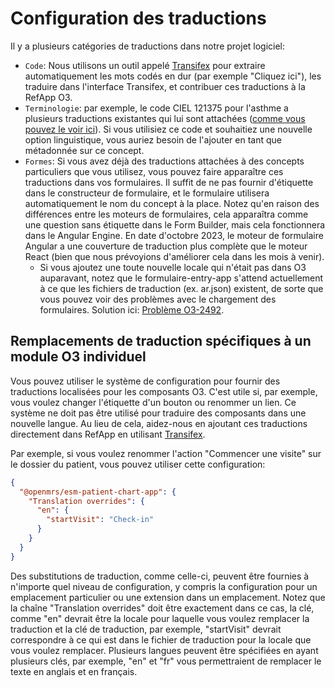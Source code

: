 # Configuration des traductions

Il y a plusieurs catégories de traductions dans notre projet logiciel:

- `Code`: Nous utilisons un outil appelé [Transifex](https://explore.transifex.com/openmrs/) pour extraire automatiquement les mots codés en dur (par exemple "Cliquez ici"), les traduire dans l'interface Transifex, et contribuer ces traductions à la RefApp O3.
- `Terminologie`: par exemple, le code CIEL 121375 pour l'asthme a plusieurs traductions existantes qui lui sont attachées ([comme vous pouvez le voir ici](https://app.openconceptlab.org/#/orgs/CIEL/sources/CIEL/concepts/121375/)). Si vous utilisiez ce code et souhaitiez une nouvelle option linguistique, vous auriez besoin de l'ajouter en tant que métadonnée sur ce concept.
- `Formes`: Si vous avez déjà des traductions attachées à des concepts particuliers que vous utilisez, vous pouvez faire apparaître ces traductions dans vos formulaires. Il suffit de ne pas fournir d'étiquette dans le constructeur de formulaire, et le formulaire utilisera automatiquement le nom du concept à la place. Notez qu'en raison des différences entre les moteurs de formulaires, cela apparaîtra comme une question sans étiquette dans le Form Builder, mais cela fonctionnera dans le Angular Engine. En date d'octobre 2023, le moteur de formulaire Angular a une couverture de traduction plus complète que le moteur React (bien que nous prévoyions d'améliorer cela dans les mois à venir). 
  - Si vous ajoutez une toute nouvelle locale qui n'était pas dans O3 auparavant, notez que le formulaire-entry-app s'attend actuellement à ce que les fichiers de traduction (ex. ar.json) existent, de sorte que vous pouvez voir des problèmes avec le chargement des formulaires. Solution ici: [Problème O3-2492](https://issues.openmrs.org/browse/O3-2492). 

## Remplacements de traduction spécifiques à un module O3 individuel

Vous pouvez utiliser le système de configuration pour fournir des traductions localisées pour les composants O3. C'est utile si, par exemple, vous voulez changer l'étiquette d'un bouton ou renommer un lien. Ce système ne doit pas être utilisé pour traduire des composants dans une nouvelle langue. Au lieu de cela, aidez-nous en ajoutant ces traductions directement dans RefApp en utilisant [Transifex](https://explore.transifex.com/openmrs/).

Par exemple, si vous voulez renommer l'action "Commencer une visite" sur le dossier du patient, vous pouvez utiliser cette configuration:

```json
{
  "@openmrs/esm-patient-chart-app": {
    "Translation overrides": {
      "en": {
        "startVisit": "Check-in"
      }
    }
  }
}
```

Des substitutions de traduction, comme celle-ci, peuvent être fournies à n'importe quel niveau de configuration, y compris la configuration pour un emplacement particulier ou une extension dans un emplacement. Notez que la chaîne "Translation overrides" doit être exactement dans ce cas, la clé, comme "en" devrait être la locale pour laquelle vous voulez remplacer la traduction et la clé de traduction, par exemple, "startVisit" devrait correspondre à ce qui est dans le fichier de traduction pour la locale que vous voulez remplacer. Plusieurs langues peuvent être spécifiées en ayant plusieurs clés, par exemple, "en" et "fr" vous permettraient de remplacer le texte en anglais et en français.